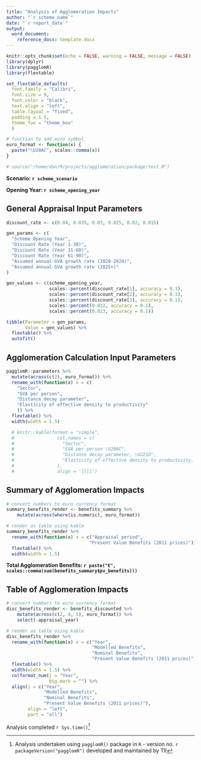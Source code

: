 ```yaml
---
title: "Analysis of Agglomeration Impacts"
author: "`r scheme_name`"
date: "`r report_date`"
output:
  word_document:
    reference_docx: template.docx
---
```


```r
knitr::opts_chunk$set(echo = FALSE, warning = FALSE, message = FALSE)
library(dplyr)
library(pagglomR)
library(flextable)

set_flextable_defaults(
  font.family = "Calibri", 
  font.size = 9,
  font.color = "black",
  text.align = "left",
  table.layout = "fixed",
  padding = 1.5,
  theme_fun = "theme_box"
  )

# function to add euro symbol
euro_format <- function(x) {
  paste("\U20AC", scales::comma(x))
}

# source("/home/dan/R/projects/agglomeration/package/test.R")
```

**Scenario: `r scheme_scenario`**

\newline

**Opening Year: `r scheme_opening_year`**

## General Appraisal Input Parameters

```r
discount_rate <- c(0.04, 0.035, 0.03, 0.025, 0.02, 0.015)

gen_params <- c(
  "Scheme Opening Year", 
  "Discount Rate (Year 1-30)",
  "Discount Rate (Year 31-60)",
  "Discount Rate (Year 61-90)",
  "Assumed annual GVA growth rate (2020-2024)",
  "Assumed annual GVA growth rate (2025+)"
)

gen_values <- c(scheme_opening_year,
                scales::percent(discount_rate[1], accuracy = 0.1),
                scales::percent(discount_rate[2], accuracy = 0.1),
                scales::percent(discount_rate[3], accuracy = 0.1),
                scales::percent(0.022, accuracy = 0.1),
                scales::percent(0.023, accuracy = 0.1))

tibble(Parameter = gen_params,
       Value = gen_values) %>% 
  flextable() %>% 
  autofit()
```

## Agglomeration Calculation Input Parameters

```r
pagglomR::parameters %>% 
  mutate(across(c(2), euro_format)) %>% 
  rename_with(function(x) x = c(
    "Sector",
    "GVA per person", 
    "Distance decay parameter",
    "Elasticity of effective density to productivity"
    )) %>% 
  flextable() %>% 
  width(width = 1.5)

  # knitr::kable(format = "simple",
  #                col.names = c(
  #                  "Sector",
  #                  "GVA per person \U20AC",
  #                  "Distance decay parameter, \U221D",
  #                  "Elasticity of effective density to productivity, \U03C1"
  #                ),
  #                align = 'llll')
```

## Summary of Agglomeration Impacts

\newline

```r
# convert numbers to euro currency format
summary_benefits_render <- benefits_summary %>% 
    mutate(across(where(is.numeric), euro_format))

# render as table using kable
summary_benefits_render %>% 
  rename_with(function(x) x = c("Appraisal period", 
                               "Present Value Benefits (2011 prices)")) %>% 
  flextable() %>% 
  width(width = 1.5)
```

\newline

**Total Agglomeration Benefits: `r paste("€", scales::comma(sum(benefits_summary$pv_benefits)))`**

\newline

## Table of Agglomeration Impacts

\newline

```r
# convert numbers to euro currency format
disc_benefits_render <- benefits_discounted %>% 
    mutate(across(c(2, 4, 5), euro_format)) %>% 
    select(-appraisal_year)

# render as table using kable
disc_benefits_render %>% 
  rename_with(function(x) x = c("Year", 
                                "Modelled Benefits", 
                                "Nominal Benefits", 
                                "Present Value Benefits (2011 prices)")) %>% 
  flextable() %>% 
  width(width = 1.5) %>% 
  colformat_num(j = "Year",
                big.mark = "") %>% 
  align(j = c("Year", 
              "Modelled Benefits", 
              "Nominal Benefits", 
              "Present Value Benefits (2011 prices)"),
        align = "left",
        part = "all")
```

Analysis completed `r Sys.time()`^[Analysis undertaken using `pagglomR()` package in `R` - version no. 
`r packageVersion("pagglomR")` developed and maintained by TII]
